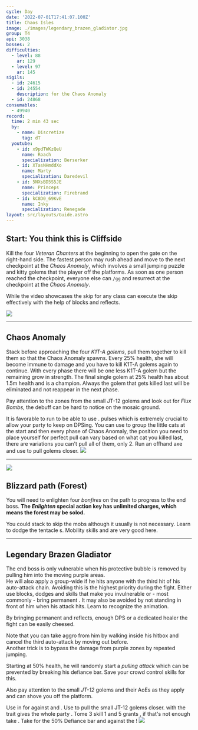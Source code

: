 ```yaml
---
cycle: Day
date: '2022-07-01T17:41:07.100Z'
title: Chaos Isles
image: ./images/legendary_brazen_gladiator.jpg
group: T4
api: 3038
bosses: 2
difficulties:
  - level: 88
    ar: 129
  - level: 97
    ar: 145
sigils:
  - id: 24615
  - id: 24554
    description: for the Chaos Anomaly
  - id: 24868
consumables:
  - 49940
record:
  time: 2 min 43 sec
  by:
    - name: Discretize
      tag: dT
  youtube:
    - id: x9pdTWKzQeU
      name: Roach
      specialization: Berserker
    - id: XTasNHmddXo
      name: Marty
      specialization: Daredevil
    - id: 5NXsBD5S5JE
      name: Princeps
      specialization: Firebrand
    - id: kC8D0_69KvE
      name: Inky
      specialization: Renegade
layout: src/layouts/Guide.astro
---
```


<Grid>
<GridItem sm="6">

## Start: You think this is Cliffside

Kill the four _Veteran Chanters_ at the beginning to open the gate on the right-hand side. The fastest person may rush ahead and move to the next checkpoint at the _Chaos Anomaly_, which involves a small jumping puzzle and kitty golems that <Control name="Knockback" /> the player off the platforms. As soon as one person reached the checkpoint, everyone else can `/gg` and resurrect at the checkpoint at the _Chaos Anomaly_.

While the video showcases the skip for <Specialization name="Thief"/> any class can execute the skip effectively with the help of blocks and reflects.

<ProfessionVideo title="Skip to Chaos Anomaly (any class)" profession="Thief" timestamp="19" src="Alpgs_GaZV0"/>

</GridItem>

<GridItem sm="6">
<Image src={import("./images/start.jpg")} caption="Starting area" />
</GridItem>

</Grid>

---

## Chaos Anomaly

<Grid>
<GridItem>

Stack <Boon name="Might"/> before approaching the four _K1T-A golems_, pull them together to kill them so that the Chaos Anomaly spawns. Every 25% health, she will become immune to damage and you have to kill K1T-A golems again to continue. With every phase there will be one less K1T-A golem but the remaining grow in strength. The final single golem at 25% health has about 1.5m health and is a champion. Always the golem that gets killed last will be eliminated and not reappear in the next phase.

Pay attention to the <Control name="Knockback"/> zones from the small JT-12 golems and look out for _Flux Bombs_, the debuff can be hard to notice on the mosaic ground.

<Tabs>
<Tab specialization="Revenant">
It is favorable to run <Skill name="Legendary Dwarf Stance"/> to be able to use <Skill name="Inspiring Reinforcement"/>. <Skill name="Inspiring Reinforcement"/> pulses <Boon name="Stability"/> which is extremely crucial to allow your party to keep on DPSing.
</Tab>

<Tab specialization="Guardian">
You can use <Skill name="Binding Blade"/> to group the little cats at the start and then every phase of Chaos Anomaly, the position you need to place yourself for perfect pull can vary based on what cat you killed last, there are variations you can't pull all of them, only 2.
</Tab>

<Tab specialization="ranger">
Run an offhand axe and use <Skill id="12638"/> to pull golems closer.
</Tab>
</Tabs>
</GridItem>

<GridItem>
<Image src={import("./images/kitty_golems.jpg")} caption="Four K1T-A golems before the Chaos Anomaly" />
</GridItem>
</Grid>

---

<Grid>
<GridItem sm="5">
<Image src={import("./images/forest.jpg")} caption="Blizzard forest" />
</GridItem>

<GridItem sm="7">

## Blizzard path (Forest)

You will need to enlighten four _bonfires_ on the path to progress to the end boss. **The _Enlighten_ special action key has unlimited charges, which means the forest may be solod.**

You could stack <Effect name="Stealth"/> to skip the mobs although it usually is not necessary. Learn to dodge the tentacle <Control name="Knockback"/>s. Mobility skills and <Item id="49940"/> are very good here.
</GridItem>
</Grid>

---

<Grid>
<GridItem sm="7">

## Legendary Brazen Gladiator

The end boss is only vulnerable when his protective bubble is removed by pulling him into the moving purple areas.  
He will also apply a group-wide <Control name="Daze"/> if he hits anyone with the third hit of his auto-attack chain. Avoiding this is the highest priority during the fight. Either use blocks, dodges and skills that make you invulnerable or - most commonly - bring permanent <Boon name="Stability" />. It may also be avoided by not standing in front of him when his attack hits. Learn to recognize the animation.

By bringing permanent <Boon name="Stability"/> and reflects, enough DPS or a dedicated healer the fight can be easily cheesed.

Note that you can take aggro from him by walking inside his hitbox and cancel the third auto-attack by moving out before.  
Another trick is to bypass the damage from purple zones by repeated jumping.

Starting at 50% health, he will randomly start a _pulling attack_ which can be prevented by breaking his defiance bar. Save your crowd control skills for this.

Also pay attention to the small _JT-12_ golems and their AoEs as they apply <Control name="Knockback"/> and can shove you off the platform.

<Tabs>
<Tab specialization="Revenant">
Use <Skill name="Inspiring Reinforcement"/> in <Skill name="Legendary Dwarf Stance" disableText/> for <Boon name="Stability"/> against <Control name="Daze"/> and <Control name="Knockback"/>.
</Tab>

<Tab specialization="soulbeast">
Use <Skill name="Path of Scars"/> to pull the small JT-12 golems closer. <Skill name="Dolyak stance"/> with the trait <Trait name=" Leader of the Pack"/> gives the whole party <Boon name="Stability"/>.
</Tab>

<Tab specialization="Firebrand">
Tome 3 skill 1 and 5 grants <Boon name="Stability"/>, if that's not enough take <Skill name="Stand your ground"/>.
</Tab>

<Tab specialization="Berserker">
Take <Skill name="Headbutt"/> for the 50% Defiance bar and <Skill name="Outrage"/> against the <Control name="Daze"/>!
</Tab>
</Tabs>

</GridItem>

<GridItem sm="5">
<Image src={import("./images/legendary_brazen_gladiator.jpg")} caption="Legendary Brazen Gladiator" />
</GridItem>
</Grid>
